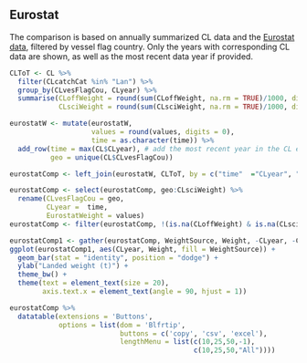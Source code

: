 
## Eurostat 

The comparison is based on annually summarized CL data and the [Eurostat data](https://ec.europa.eu/eurostat/databrowser/view/tag00076/default/table?lang=en&category=t_fish), filtered by vessel flag country. Only the years with corresponding CL data are shown, as well as the most recent data year if provided. 



```r
CLToT <- CL %>%
  filter(CLcatchCat %in% "Lan") %>%
  group_by(CLvesFlagCou, CLyear) %>%
  summarise(CLoffWeight = round(sum(CLoffWeight, na.rm = TRUE)/1000, digits = 0),
            CLsciWeight = round(sum(CLsciWeight, na.rm = TRUE)/1000, digits = 0)) 

eurostatW <- mutate(eurostatW, 
                    values = round(values, digits = 0),
                    time = as.character(time)) %>%
  add_row(time = max(CL$CLyear), # add the most recent year in the CL even though the eurostat data will not be released by then 
          geo = unique(CL$CLvesFlagCou))

eurostatComp <- left_join(eurostatW, CLToT, by = c("time"  ="CLyear", "geo" = "CLvesFlagCou"))

eurostatComp <- select(eurostatComp, geo:CLsciWeight) %>%
  rename(CLvesFlagCou = geo,
         CLyear =  time, 
         EurostatWeight = values)
eurostatComp <- filter(eurostatComp, !(is.na(CLoffWeight) & is.na(CLsciWeight)))
```

```r
eurostatComp1 <- gather(eurostatComp, WeightSource, Weight, -CLyear, -CLvesFlagCou)
ggplot(eurostatComp1, aes(CLyear, Weight, fill = WeightSource)) +
  geom_bar(stat = "identity", position = "dodge") +
  ylab("Landed weight (t)") +
  theme_bw() + 
  theme(text = element_text(size = 20),
        axis.text.x = element_text(angle = 90, hjust = 1)) 
```


```r
eurostatComp %>%
  datatable(extensions = 'Buttons',
            options = list(dom = 'Blfrtip',
                           buttons = c('copy', 'csv', 'excel'),
                           lengthMenu = list(c(10,25,50,-1),
                                             c(10,25,50,"All"))))
```




